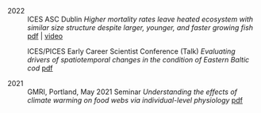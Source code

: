 2022
:   ICES ASC Dublin
*Higher mortality rates leave heated ecosystem with similar size structure despite larger, younger, and faster growing fish*
[pdf](Session_J_ASC_Lindmark.pdf) | [video](Lindmark_J_presentation.mp4)

:   ICES/PICES Early Career Scientist Conference (Talk)
*Evaluating drivers of spatiotemporal changes in the condition of Eastern Baltic cod* [pdf](1D_Lindmark.pdf)

2021
:   GMRI, Portland, May 2021 Seminar *Understanding the effects of climate warming on food webs via individual-level physiology*
[pdf](Lindmark_ GMRI_Portland_21.05.19)